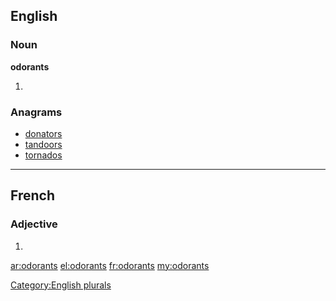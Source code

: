 ==English==

===Noun===
'''odorants'''

# {{plural of|odorant}}

===Anagrams===
* [[donators#English|donators]]
* [[tandoors#English|tandoors]]
* [[tornados#English|tornados]]

[[Category:English plurals]]

----

==French==

===Adjective===
{{fr-adj-form}}

# {{form of|masculine plural|odorant|lang=fr}}

[[ar:odorants]]
[[el:odorants]]
[[fr:odorants]]
[[my:odorants]]